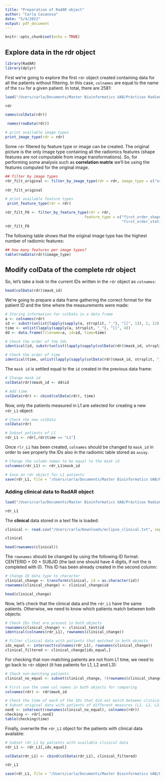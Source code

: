 ```yaml
---
title: "Preparation of RadAR object"
author: "Carla Casanova"
date: "5/4/2022"
output: pdf_document
---
```


```r
knitr::opts_chunk$set(echo = TRUE)
```

## Explore data in the rdr object  

```r
library(RadAR)
library(dplyr)
```

First we're going to explore the first `rdr` object created containing data for all the patients without filtering. In this case, `colnames` are equal to the name of the `tsv` for a given patient. In total, there are 2581:   

```r
load("/Users/carla/Documents/Master Bioinformatics UAB/Prácticas Radiomics/Radiomic features/Results_rfeatures/results/radar_object_Norm.rda")

rdr
```

```r
names(colData(rdr))
```

```r
 names(rowData(rdr))
```

```r
# print available image types
print_image_type(rdr = rdr)
```

Some `rdr` filtered by feature type or image can be created. The original picture is the only image type containing all the radiomics features (shape features are not computable from image transformations). So, for performing some analysis such as **correlation matrix** we'll be using the features computed for the original image.  

```r
## filter by image types
rdr_filt_original <- filter_by_image_type(rdr = rdr, image_type = c("original"))
 
rdr_filt_original
```

```r
# print available feature types
 print_feature_type(rdr = rdr)
```

```r
rdr_filt_FO <- filter_by_feature_type(rdr = rdr,
                                    feature_type = c("first_order_shape",
                                                     "first_order_statistics"))
rdr_filt_FO
```

The following table shows that the original image type has the highest number of radiomic features:  

```r
## how many features per image types?
table(rowData(rdr)$image_type)
```

## Modify colData of the complete rdr object  

So, let's take a look to the current IDs written in the `rdr` object as `colnames`:  

```r
head(colData(rdr)$mask_id)
```

We're going to prepare a data frame gathering the correct format for the patient ID and the time where the measurements were made:  

```r
# Storing information for colData in a data frame
a <- colnames(rdr)
id <- substr(unlist(lapply(sapply(a, strsplit, "_"), "[[", 1)), 2, 12)
time <- unlist(lapply(sapply(a, strsplit, "_"), "[[", 4))
dd <- data.frame(filename=a, id=id, time=time)
```


```r
# Check the order of the Ids
identical(id, substr(unlist(lapply(sapply(colData(rdr)$mask_id, strsplit, "_"), "[[", 1)), 2, 12))

# Check the order of time
identical(time, unlist(lapply(sapply(colData(rdr)$mask_id, strsplit, "_"), "[[", 4)))
```

The `mask id` is settled equal to the `id` created in the previous data frame:  

```r
# Change mask id 
colData(rdr)$mask_id <- dd$id

# Add time
colData(rdr) <- cbind(colData(rdr), time)
```

Now, only the patients measured in L1 are selected for creating a new `rdr_L1` object:  

```r
# Check the new colData
colData(rdr)

# Subset patients of L1
rdr_L1 <- rdr[,rdr$time == "L1"]
```

Once `rlr_L1` has been created, `colnames` should be changed to `mask_id` in order to see properly the IDs also in the radiomic table stored as `assay`.  

```r
# Change the column names to be equal to the mask id
colnames(rdr_L1) <- rdr_L1$mask_id
```

```r
# Save an rdr object for L1 patients
save(rdr_L1, file = "/Users/carla/Documents/Master Bioinformatics UAB/Prácticas Radiomics/Radiomic features/Results_rfeatures/results/radar_object_Norm_L1.rda")
```

### Adding clinical data to RadAR object  

```r
load("/Users/carla/Documents/Master Bioinformatics UAB/Prácticas Radiomics/Radiomic features/Results_rfeatures/results/radar_object_Norm_L1.rda")

rdr_L1
```

The **clinical** data stored in a text file is loaded:   

```r
clinical <- read.csv("/Users/carla/Downloads/eclipse_clinical.txt", sep = "\t")

clinical
```

```r
head(rownames(clinical))
```

The `rownames` should be changed by using the following ID format: CENTERID + 00 + SUBJID (the last one should have 4 digits, if not the is completed with 0). This ID has been already created in the second column:  

```r
# Change ID data type to character
clinical_change <- transform(clinical, id = as.character(id))
rownames(clinical_change) <- clinical_change$id

head(clinical_change)
```

Now, let's check that the clinical data and the `rdr_L1` have the same patients. Otherwise, we need to know which patients match between both objects:  

```r
# Check IDs that are present in both objects
rownames(clinical_change) <- clinical_test$id
identical(colnames(rdr_L1), rownames(clinical_change))

# Filter clinical data with patients that matched in both objects
ids_equal <- intersect(colnames(rdr_L1), rownames(clinical_change))
clinical_filtered <- clinical_change[ids_equal,]
```

For checking that non-matching patients are not from L1 time, we need to go back to `rdr` object (it has patients for L1, L2 and L3):  

```r
# Check non-matching patients 
clinical_no_equal <- subset(clinical_change, !(rownames(clinical_change) %in% ids_equal))

# First use the same col names in both objects for comparing
colnames(rdr) <- rdr$mask_id

# Check the time of each of the IDs that did not match between clinical and rdr_L1
# Subset original data with patients of different measures (L1, L2, L3)
nonE <- intersect(rownames(clinical_no_equal), colnames(rdr))
checking <- rdr[,nonE]
table(checking$time)
```

Finally, overwrite the `rdr_L1` object for the patients with clinical data available:  

```r
# Subset rdr_L1 by patients with available clinical data
rdr_L1 <- rdr_L1[,ids_equal]

colData(rdr_L1) <- cbind(colData(rdr_L1), clinical_filtered)

rdr_L1
```

```r
save(rdr_L1, file = "/Users/carla/Documents/Master Bioinformatics UAB/Prácticas Radiomics/Radiomic features/Results_rfeatures/results/radar_object_Norm_L1.rda")
```

